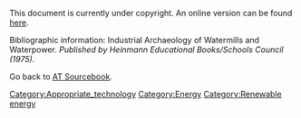 This document is currently under copyright. An online version can be found [http://www.cd3wd.com/cd3wd_40/JF/430/22-511.pdf here].

Bibliographic information: Industrial Archaeology of Watermills and Waterpower. ''Published by Heinmann Educational Books/Schools Council (1975).''

Go back to [[AT Sourcebook]].
[[Category:Appropriate_technology]]
[[Category:Energy]]
[[Category:Renewable energy]]